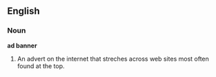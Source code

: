 ==English==
===Noun===
'''ad banner'''

#An advert on the internet that streches across web sites most often found at the top.